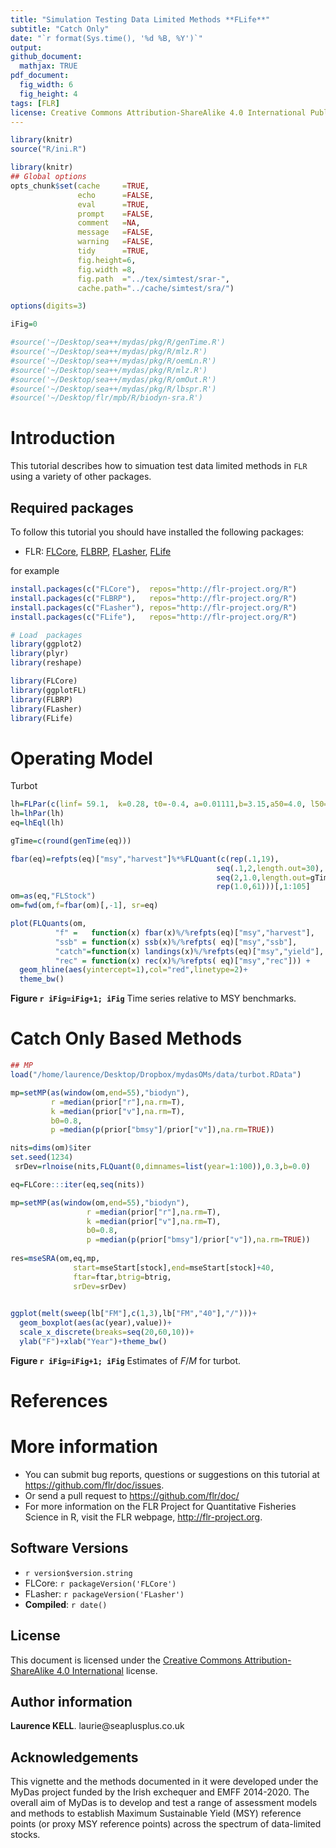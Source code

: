 ```yaml
---
title: "Simulation Testing Data Limited Methods **FLife**"
subtitle: "Catch Only"
date: "`r format(Sys.time(), '%d %B, %Y')`"
output:
github_document:
  mathjax: TRUE
pdf_document:
  fig_width: 6 
  fig_height: 4 
tags: [FLR]
license: Creative Commons Attribution-ShareAlike 4.0 International Public License
---
```

 
```r
library(knitr)
source("R/ini.R")
```

```r
library(knitr)
## Global options
opts_chunk$set(cache     =TRUE,
               echo      =FALSE,
               eval      =TRUE,
               prompt    =FALSE,
               comment   =NA,
               message   =FALSE,
               warning   =FALSE,
               tidy      =TRUE,
               fig.height=6,
               fig.width =8,
               fig.path  ="../tex/simtest/srar-",
               cache.path="../cache/simtest/sra/")
```

```r
options(digits=3)

iFig=0
```

```r
#source('~/Desktop/sea++/mydas/pkg/R/genTime.R')
#source('~/Desktop/sea++/mydas/pkg/R/mlz.R')
#source('~/Desktop/sea++/mydas/pkg/R/oemLn.R')
#source('~/Desktop/sea++/mydas/pkg/R/mlz.R')
#source('~/Desktop/sea++/mydas/pkg/R/omOut.R')
#source('~/Desktop/sea++/mydas/pkg/R/lbspr.R')
#source('~/Desktop/flr/mpb/R/biodyn-sra.R')
```


# Introduction

This tutorial describes how to simuation test data limited methods in `FLR` using a variety of other packages.

## Required packages

To follow this tutorial you should have installed the following packages:

- FLR: [FLCore](http://www.flr-project.org/FLCore/), [FLBRP](http://www.flr-project.org/FLBRP/), [FLasher](http://www.flr-project.org/FLash/), [FLife](http://www.flr-project.org/FLife/)

for example

```r
install.packages(c("FLCore"),  repos="http://flr-project.org/R")
install.packages(c("FLBRP"),   repos="http://flr-project.org/R")
install.packages(c("FLasher"), repos="http://flr-project.org/R")
install.packages(c("FLife"),   repos="http://flr-project.org/R")
```

```r
# Load  packages
library(ggplot2)
library(plyr)
library(reshape)

library(FLCore)
library(ggplotFL)
library(FLBRP)
library(FLasher)
library(FLife)
```

# Operating Model

Turbot

```r
lh=FLPar(c(linf= 59.1,  k=0.28, t0=-0.4, a=0.01111,b=3.15,a50=4.0, l50=43.25),units="NA")
lh=lhPar(lh)
eq=lhEql(lh)

gTime=c(round(genTime(eq)))

fbar(eq)=refpts(eq)["msy","harvest"]%*%FLQuant(c(rep(.1,19),
                                              seq(.1,2,length.out=30),
                                              seq(2,1.0,length.out=gTime)[-1],
                                              rep(1.0,61)))[,1:105]
om=as(eq,"FLStock")
om=fwd(om,f=fbar(om)[,-1], sr=eq)
```

```r
plot(FLQuants(om, 
          "f" =   function(x) fbar(x)%/%refpts(eq)["msy","harvest"], 
          "ssb" = function(x) ssb(x)%/%refpts( eq)["msy","ssb"], 
          "catch"=function(x) landings(x)%/%refpts(eq)["msy","yield"],
          "rec" = function(x) rec(x)%/%refpts( eq)["msy","rec"])) + 
  geom_hline(aes(yintercept=1),col="red",linetype=2)+
  theme_bw() 
```

**Figure `r iFig=iFig+1; iFig`** Time series relative to MSY benchmarks.

# Catch Only Based Methods


```r
## MP
load("/home/laurence/Desktop/Dropbox/mydasOMs/data/turbot.RData")

mp=setMP(as(window(om,end=55),"biodyn"),
         r =median(prior["r"],na.rm=T),
         k =median(prior["v"],na.rm=T),
         b0=0.8,
         p =median(p(prior["bmsy"]/prior["v"]),na.rm=TRUE))

nits=dims(om)$iter
set.seed(1234)
 srDev=rlnoise(nits,FLQuant(0,dimnames=list(year=1:100)),0.3,b=0.0)

eq=FLCore:::iter(eq,seq(nits))

mp=setMP(as(window(om,end=55),"biodyn"),
                 r =median(prior["r"],na.rm=T),
                 k =median(prior["v"],na.rm=T),
                 b0=0.8,
                 p =median(p(prior["bmsy"]/prior["v"]),na.rm=TRUE))
  
res=mseSRA(om,eq,mp,
              start=mseStart[stock],end=mseStart[stock]+40,
              ftar=ftar,btrig=btrig,
              srDev=srDev)
  
```

```r
ggplot(melt(sweep(lb["FM"],c(1,3),lb["FM","40"],"/")))+
  geom_boxplot(aes(ac(year),value))+
  scale_x_discrete(breaks=seq(20,60,10))+
  ylab("F")+xlab("Year")+theme_bw()
```
**Figure `r iFig=iFig+1; iFig`** Estimates of $F/M$ for turbot. 



# References

# More information

* You can submit bug reports, questions or suggestions on this tutorial at <https://github.com/flr/doc/issues>.
* Or send a pull request to <https://github.com/flr/doc/>
* For more information on the FLR Project for Quantitative Fisheries Science in R, visit the FLR webpage, <http://flr-project.org>.

## Software Versions

* `r version$version.string`
* FLCore: `r packageVersion('FLCore')`
* FLasher: `r packageVersion('FLasher')`
* **Compiled**: `r date()`

## License

This document is licensed under the [Creative Commons Attribution-ShareAlike 4.0 International](https://creativecommons.org/licenses/by-sa/4.0) license.

## Author information

**Laurence KELL**. laurie@seaplusplus.co.uk


## Acknowledgements

This vignette and the methods documented in it were developed under the MyDas project funded by the Irish exchequer and EMFF 2014-2020. The overall aim of MyDas is to develop and test a range of assessment models and methods to establish Maximum Sustainable Yield (MSY) reference points (or proxy MSY reference points) across the spectrum of data-limited stocks.
